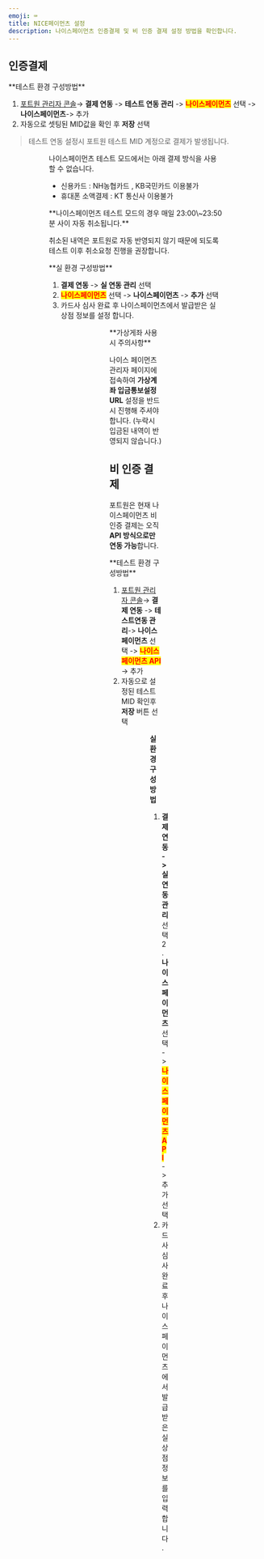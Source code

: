```yaml
---
emoji: ⌨
title: NICE페이먼츠 설정
description: 나이스페이먼츠 인증결제 및 비 인증 결제 설정 방법을 확인합니다.
---
```




## 인증**결제**

<Tabs>
<Tab title="테스트 결제">
**테스트 환경 구성방법**

1. [포트원 관리자 콘솔](https://admin.portone.io/)→ **결제 연동** -> **테스트 연동 관리** -> <mark style="color:red;">**나이스페이먼츠**</mark> 선택 -> **나이스페이먼츠**-> 추가
2. 자동으로 셋팅된 MID값을 확인 후 **저장** 선택

> 테스트 연동 설정시 포트원 테스트 MID 계정으로 결제가 발생됩니다.

<Figure
  src="/gitbook-assets/ko/image (286).png"
  caption="결제 연동 -> 테스트 연동 관리 -> 나이스페이먼츠 선택 -> 나이스페이먼츠->추가"
/>

<Figure
  src="/gitbook-assets/ko/image (320).png"
  caption="자동으로 셋팅된 MID값을 확인 후 저장 선택"
/>

나이스페이먼츠 테스트 모드에서는 아래 결제 방식을 사용할 수 없습니다.

- 신용카드 : NH농협카드 , KB국민카드 이용불가
- 휴대폰 소액결제 : KT 통신사 이용불가

<Hint style="info">
**나이스페이먼츠 테스트 모드의 경우 매일 23:00\~23:50분 사이 자동 취소됩니다.**

취소된 내역은 포트원로 자동 반영되지 않기 때문에 되도록 테스트 이후 취소요청 진행을 권장합니다.

</Hint>

</Tab>

<Tab title="실 결제">
**실 환경 구성방법**

1. **결제 연동** -> **실 연동 관리** 선택
2. <mark style="color:red;">**나이스페이먼츠**</mark> 선택 -> **나이스페이먼츠**
   -> **추가** 선택
3. 카드사 심사 완료 후 나이스페이먼츠에서 발급받은 실 상점 정보를 설정 합니다.

<Figure
  src="/gitbook-assets/ko/image (305).png"
  caption="결제 연동 -> 실 연동 관리 선택"
/>

<Figure
  src="/gitbook-assets/ko/image (311).png"
  caption="나이스페이먼츠 선택 -> 나이스페이먼츠 -> 추가 선택"
/>

<Figure
  src="/gitbook-assets/ko/image (347).png"
  caption="카드사 심사 완료 후 나이스페이먼츠에서 발급받은 실 상점 정보 설정"
/>

<Hint style="info">
**가상게좌 사용시 주의사항**

나이스 페이먼츠 관리자 페이지에 접속하여 **가상계좌 입금통보설정 URL** 설정을 반드시 진행해 주셔야 합니다. (누락시 입금된 내역이 반영되지 않습니다.)

</Hint>

</Tab>
</Tabs>

## 비 인증 결제

포트원은 현재 나이스페이먼츠 비 인증 결제는 오직 **API 방식으로만 연동 가능**합니다.

<Tabs>
<Tab title="API 방식">
**테스트 환경 구성방법**

1. [포트원 관리자 콘솔](https://admin.portone.io/)→ **결제 연동** -> **테스트연동 관리**-> **나이스페이먼츠** 선택 -> <mark style="color:red;">**나이스페이먼츠 API**</mark> -> 추가
2. 자동으로 설정된 테스트 MID 확인후 **저장** 버튼 선택

<Figure
  src="/gitbook-assets/ko/image (319).png"
  caption="포트원 관리자 콘솔→ 결제 연동 -> 테스트연동 관리-> 나이스페이먼츠 선택 ->나이스페이먼츠 API -> 추가"
/>

<Figure
  src="/gitbook-assets/ko/image (315).png"
  caption="자동으로 설정된 테스트 MID 확인후 저장 버튼 선택"
/>

**실 환경 구성방법**

1. **결제연동 -> 실 연동관리** 선택 2. **나이스페이먼츠** 선택 -> <mark style="color:red;">**나이스페이먼츠 API**</mark> -> 추가 선택
2. 카드사 심사 완료 후 나이스페이먼츠에서 발급받은 실상점 정보를 입력합니다.

<Figure
  src="/gitbook-assets/ko/image (281).png"
  caption="결제연동 -> 실 연동관리 선택"
/>

<Figure
  src="/gitbook-assets/ko/image (39).png"
  caption="나이스페이먼츠 선택 -> 나이스페이먼츠 API -> 추가 선택"
/>

<Figure
  src="/gitbook-assets/ko/image (54).png"
  caption="카드사 심사 완료 후 나이스페이먼츠에서 발급받은 실상점 정보 입력"
/>

</Tab>
</Tabs>
